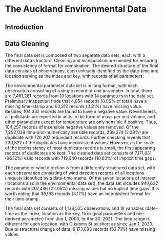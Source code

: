 # The Auckland Environmental Data {#ch:data}


## Introduction {#sec:intro}

## Data Cleaning {#sec:clean}

The final data set is composed of two separate data sets, each with a different data structure. Cleaning and manipulation are needed for ensuring the consistency of format for combination. The desired structure of the final data consists of observations, each uniquely identified by the date-time and location serving as the index and key, with records of all parameters.

The environmental parameter data set is in long format, with each observation consisting of a single record of one parameter. In total, there are 7,461,261 records from 10 locations with 14 parameters in the data set. Preliminary inspection finds that 4,654 records (0.06% of total) have a missing time-stamp and 60,312 records (0.81%) have missing value. Besides, 104,332 records are found to have a negative value. Nevertheless, all pollutants are reported in units in the form of mass per unit volume, and other parameters except for temperature are only sensible if positive. Thus, 104,257 records of insensible negative values are removed. Of the 7,292,038 time-and-numerically sensible records, 239,374 (3.28%) are duplicate with 120,207 redundant records. Further checking reveals that 230,822 of the duplicates have inconsistent values. However, as the scale of the inconsistency of most duplicate records is small, the first-appearing records of duplicates are kept. The cleaned data set consists of 7,171,831 (96.12%) valid records with 719,640 records (10.03%) of implicit time gaps.

The parameter wind direction is from a differently structured data set, with each observation consisting of wind direction records of all locations uniquely identified by a date-time stamp. Of the seven locations of interest (locations also in the environmental data set), the data set includes 940,632 records with 207,436 (22.05%) missing values but no implicit time gaps. It is worth noting that 39,193 records (4.17%) have an inconsistent format for their time-stamp.

The final data set consists of 1,138,535 observations and 18 variables (date-time as the index, location as the key, 15 original parameters and one derived parameter) from Jun 1, 2003, to Apr 30, 2021. The time range is different for each location, with Customs St as short as since Jan 1, 2020. Due to structural change of data, 9,173,003 records (53.71%) have missing values.

